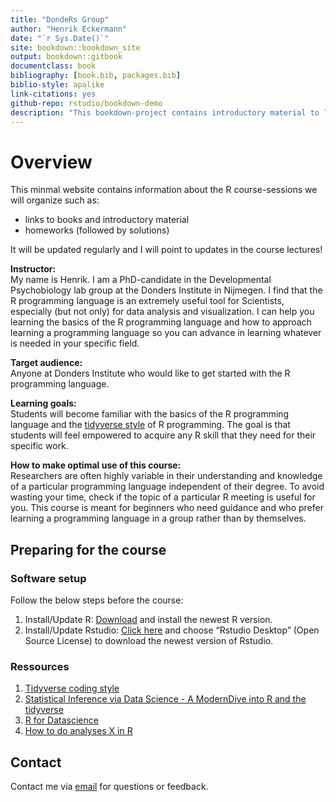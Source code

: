 ```yaml
--- 
title: "DondeRs Group"
author: "Henrik Eckermann"
date: "`r Sys.Date()`"
site: bookdown::bookdown_site
output: bookdown::gitbook
documentclass: book
bibliography: [book.bib, packages.bib]
biblio-style: apalike
link-citations: yes
github-repo: rstudio/bookdown-demo
description: "This bookdown-project contains introductory material to learn the R programming language"
---
```


# Overview

This minmal website contains information about the R course-sessions we will organize such as:  

- links to books and introductory material
- homeworks (followed by solutions) 

It will be updated regularly and I will point to updates in the course lectures! 

**Instructor:**  
My name is Henrik. I am a PhD-candidate in the Developmental Psychobiology lab group at the Donders Institute in Nijmegen. I find that the R programming language is an extremely useful tool for Scientists, especially (but not only) for data analysis and visualization. I can help you learning the basics of the R programming language and how to approach learning a programming language so you can advance in learning whatever is needed in your specific field. 


**Target audience:**  
Anyone at Donders Institute who would like to get started with the R programming language.  

**Learning goals:**  
Students will become familiar with the basics of the R programming language and the [tidyverse style](https://style.tidyverse.org/) of R programming. The goal is that students will feel empowered to acquire any R skill that they need for their specific work.

**How to make optimal use of this course:**  
Researchers are often highly variable in their understanding and knowledge of a particular programming language independent of their degree. To avoid wasting your time, check if the topic of a particular R meeting is useful for you. This course is meant for beginners who need guidance and who prefer learning a programming language in a group rather than by themselves. 



## Preparing for the course


### Software setup


Follow the below steps before the course:

1. Install/Update R: [Download](https://cran.r-project.org) and install the newest R version. 
2. Install/Update Rstudio: [Click here](https://www.rstudio.com/products/rstudio/download/) and choose "Rstudio Desktop" (Open Source License) to download the newest version of Rstudio. 


### Ressources

1. [Tidyverse coding style](https://style.tidyverse.org/index.html)  
2. [Statistical Inference via Data Science - A ModernDive into R and the tidyverse](https://moderndive.com/index.html)  
3. [R for Datascience](https://r4ds.had.co.nz/)  
4. [How to do analyses X in R](https://www.statmethods.net/)



## Contact  
Contact me via [email](mailto:henrikeckermann87@gmail.com) for questions or feedback.




